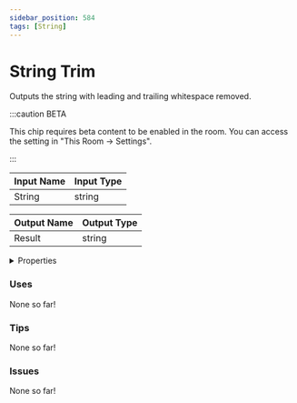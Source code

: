 ```yaml
---
sidebar_position: 584
tags: [String]
---
```


# String Trim

Outputs the string with leading and trailing whitespace removed.

:::caution BETA

This chip requires beta content to be enabled in the room. You can access the setting in "This Room -> Settings".

:::


<EsbSvg />

| Input Name | Input Type |
|-----------|-----------|
| String | string |

| Output Name | Output Type |
|-----------|-----------|
| Result | string |


<details>
  <summary>Properties</summary>
  <div>
    <div>
    <table>
      <thead>
        <tr>
          <th>Is beta required?</th>
          <th>✅</th>
        </tr>
        <tr>
          <th>Is this chip a trolling risk?</th>
          <th>❌</th>
        </tr>
        <tr>
          <th>Chip UUID</th>
          <th>e6f056ee-cf6d-4696-b338-31418275af16</th>
        </tr>
      </thead>
    </table>
    </div>
  </div>
</details>

### Uses

None so far!

### Tips

None so far!

### Issues

None so far!
